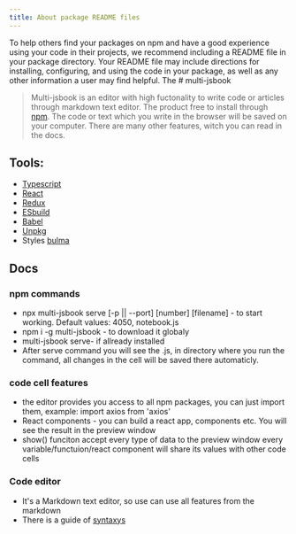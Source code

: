 ```yaml
---
title: About package README files
---
```


To help others find your packages on npm and have a good experience using your code in their projects, we recommend including a README file in your package directory. Your README file may include directions for installing, configuring, and using the code in your package, as well as any other information a user may find helpful. The # multi-jsbook

> Multi-jsbook is an editor with high fuctonality to write code or articles through markdown text editor. The product free to install through [npm](https://www.npmjs.com/search?q=multi-jsbook).
> The code or text which you write in the browser will be saved on your computer. 
> There are many other features, witch you can read in the docs.

## Tools:
- [Typescript](https://www.typescriptlang.org/)
- [React](https://reactjs.org/)
- [Redux](https://redux.js.org/)
- [ESbuild](https://esbuild.github.io/)
- [Babel](https://babeljs.io/)
- [Unpkg](https://unpkg.com/)
- Styles [bulma](https://bulma.io/)

## Docs

### npm commands
- npx multi-jsbook serve [-p || --port] [number] [filename] - to start working. Default values: 4050, notebook.js
- npm i -g multi-jsbook - to download it globaly
- multi-jsbook serve- if allready installed
- After serve command you will see the .js, in directory where you run the command, all changes in the cell will be saved there automaticly.

### code cell features
- the editor provides you access to all npm packages, you can just import them, example: import axios from 'axios'
- React components - you can build a react app, components etc. You will see the result in the preview window
- show() funciton accept every type of data to the preview window every variable/functuion/react component will share its values with other code cells

### Code editor
- It's a Markdown text editor, so use can use all features from the markdown
- There is a guide of [syntaxys](https://www.markdownguide.org/)
